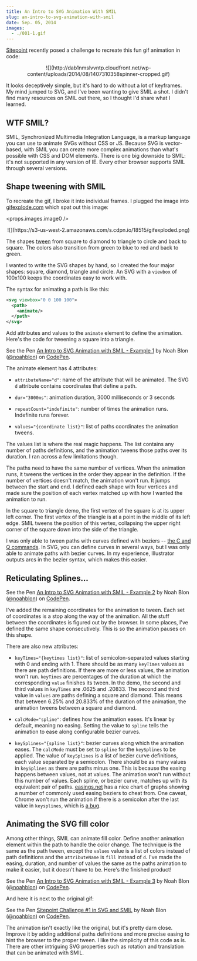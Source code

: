 ```yaml
---
title: An Intro to SVG Animation With SMIL
slug: an-intro-to-svg-animation-with-smil
date: Sep. 05, 2014
images:
  - ./001-1.gif
---
```


[Sitepoint](http://www.sitepoint.com/challenge-1-recreate-gif-css/ "link to Sitepoint article") recently posed a challenge to recreate this fun gif animation in code:

<div style="text-align: center">
  ![](http://dab1nmslvvntp.cloudfront.net/wp-content/uploads/2014/08/1407310358spinner-cropped.gif)
</div>

It looks deceptively simple, but it's hard to do without a lot of keyframes. My mind jumped to SVG, and I've been wanting to give SMIL a shot. I didn't find many resources on SMIL out there, so I thought I'd share what I learned.

## WTF SMIL?

SMIL, Synchronized Multimedia Integration Language, is a markup language you can use to animate SVGs without CSS or JS. Because SVG is vector-based, with SMIL you can create more complex animations than what's possible with CSS and DOM elements. There is one big downside to SMIL: it's not supported in any version of IE. Every other browser supports SMIL through several versions.

## Shape tweening with SMIL

To recreate the gif, I broke it into individual frames. I plugged the image into [gifexplode.com](http://gifexplode.com/ "link to gifexplode.com") which spat out this image:

<props.images.image0 />

<div style="text-align: center">
  ![](https://s3-us-west-2.amazonaws.com/s.cdpn.io/18515/gifexploded.png)
</div>

The shapes [tween](http://en.wikipedia.org/wiki/Inbetweening "link to wikipedia article on inbetweening") from square to diamond to triangle to circle and back to square. The colors also transition from green to blue to red and back to green.

I wanted to write the SVG shapes by hand, so I created the four major shapes: square, diamond, triangle and circle. An SVG with a `viewbox` of 100x100 keeps the coordinates easy to work with.

The syntax for animating a path is like this:

```svg
<svg viewbox="0 0 100 100">
  <path>
    <animate/>
  </path>
</svg>
```

Add attributes and values to the `animate` element to define the animation. Here's the code for tweening a square into a triangle.

<div class="codepen-demo">

See the Pen [An Intro to SVG Animation with SMIL - Example 1](http://codepen.io/noahblon/pen/ufHnd/) by Noah Blon ([@noahblon](http://codepen.io/noahblon)) on [CodePen](http://codepen.io).

</div>

The animate element has 4 attributes:

- `attributeName="d"`: name of the attribute that will be animated. The SVG `d` attribute contains coordinates that define a path.

- `dur="3000ms"`: animation duration, 3000 milliseconds or 3 seconds

- `repeatCount="indefinite"`: number of times the animation runs. Indefinite runs forever.

- `values="{coordinate list}"`: list of paths coordinates the animation tweens.

The values list is where the real magic happens. The list contains any number of paths definitions, and the animation tweens those paths over its duration. I ran across a few limitations though.

The paths need to have the same number of vertices. When the animation runs, it tweens the vertices in the order they appear in the definition. If the number of vertices doesn't match, the animation won't run. It jumps between the start and end. I defined each shape with four vertices and made sure the position of each vertex matched up with how I wanted the animation to run.

In the square to triangle demo, the first vertex of the square is at its upper left corner. The first vertex of the triangle is at a point in the middle of its left edge. SMIL tweens the position of this vertex, collapsing the upper right corner of the square down into the side of the triangle.

I was only able to tween paths with curves defined with beziers -- [the C and Q commands](http://www.w3.org/TR/SVG/paths.html#PathDataCurveCommands "link to the SVG spec c command"). In SVG, you can define curves in several ways, but I was only able to animate paths with bezier curves. In my experience, Illustrator outputs arcs in the bezier syntax, which makes this easier.

## Reticulating Splines...

<div class="codepen-demo">

See the Pen [An Intro to SVG Animation with SMIL - Example 2](http://codepen.io/noahblon/pen/eIhdC/) by Noah Blon ([@noahblon](http://codepen.io/noahblon)) on [CodePen](http://codepen.io).

</div>

I've added the remaining coordinates for the animation to tween. Each set of coordinates is a stop along the way of the animation. All the stuff between the coordinates is figured out by the browser. In some places, I've defined the same shape consecutively. This is so the animation pauses on this shape.

There are also new attributes:

- `keyTimes="{keytimes list}"`: list of semicolon-separated values starting with 0 and ending with 1\. There should be as many `keyTimes` values as there are path definitions. If there are more or less values, the animation won't run. `keyTimes` are percentages of the duration at which the corresponding `value` finishes its tween. In the demo, the second and third values in `keyTimes` are .0625 and .20833\. The second and third value in `values` are paths defining a square and diamond. This means that between 6.25% and 20.833% of the duration of the animation, the animation tweens between a square and diamond.

- `calcMode="spline"`: defines how the animation eases. It's linear by default, meaning no easing. Setting the value to `spline` tells the animation to ease along configurable bezier curves.

- `keySplines="{spline list}"`: bezier curves along which the animation eases. The `calcMode` must be set to `spline` for the `keySplines` to be applied. The value of `keySplines` is a list of bezier curve definitions, each value separated by a semicolon. There should be as many values in `keySplines` as there are paths minus one. This is because the easing happens between values, not at values. The animation won't run without this number of values. Each spline, or bezier curve, matches up with its equivalent pair of paths. [easings.net](<[http://easings.net/](http://easings.net/)> "link to easings.net") has a nice chart of graphs showing a number of commonly used easing beziers to cheat from. One caveat, Chrome won't run the animation if there is a semicolon after the last value in `keysplines`, which is [a bug](https://code.google.com/p/chromium/issues/detail?id=410379&thanks=410379&ts=1409765768 "link to Chrome bug report").

## Animating the SVG fill color

Among other things, SMIL can animate fill color. Define another animation element within the path to handle the color change. The technique is the same as the path tween, except the `values` value is a list of colors instead of path definitions and the `attributeName` is `fill` instead of `d`. I've made the easing, duration, and number of values the same as the paths animation to make it easier, but it doesn't have to be. Here's the finished product!

<div class="codepen-demo">

See the Pen [An Intro to SVG Animation with SMIL - Example 3](http://codepen.io/noahblon/pen/qbvKt/) by Noah Blon ([@noahblon](http://codepen.io/noahblon)) on [CodePen](http://codepen.io).

</div>

And here it is next to the original gif:

<div class="codepen-demo">

See the Pen [Sitepoint Challenge #1 in SVG and SMIL](http://codepen.io/noahblon/pen/IhLFK/) by Noah Blon ([@noahblon](http://codepen.io/noahblon)) on [CodePen](http://codepen.io).

</div>

The animation isn't exactly like the original, but it's pretty darn close. Improve it by adding additional paths definitions and more precise easing to hint the browser to the proper tween. I like the simplicity of this code as is. There are other intriguing SVG properties such as rotation and translation that can be animated with SMIL.
